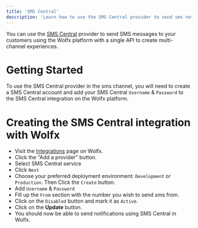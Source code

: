 ```yaml
---
title: 'SMS Central'
description: 'Learn how to use the SMS Central provider to send sms notifications using Wolfx'
---
```


You can use the [SMS Central](https://www.smscentral.com.au/) provider to send SMS messages to your customers using the Wolfx platform with a single API to create multi-channel experiences.


# Getting Started

To use the SMS Central provider in the sms channel, you will need to create a SMS Central account and add your SMS Central `Username` & `Password` to the SMS Central integration on the Wolfx platform.


# Creating the SMS Central integration with Wolfx

- Visit the [Integrations](https://web.novu.co/integrations?utm_campaign=docs-sms-smscentral) page on Wolfx.
- Click the "Add a provider" button.
- Select SMS Central service
- Click `Next`
- Choose your preferred deployment environment: `Development` or `Production`. Then Click the `Create` button.
- Add `Username` & `Password`
- Fill up the `From` section with the number you wish to send sms from.
- Click on the `Disabled` button and mark it as `Active`.
- Click on the **Update** button.
- You should now be able to send notifications using SMS Central in Wolfx.